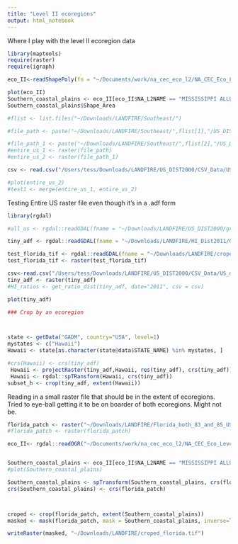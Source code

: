 ```yaml
---
title: "Level II ecoregions"
output: html_notebook
---
```


Where I play with the level II ecoregion data

```r
library(maptools)
require(raster)
require(igraph)

eco_II<-readShapePoly(fn = "~/Documents/work/na_cec_eco_l2/NA_CEC_Eco_Level2.shp")

plot(eco_II)
Southern_coastal_plains <- eco_II[eco_II$NA_L2NAME == "MISSISSIPPI ALLUVIAL AND SOUTHEAST USA COASTAL PLAINS", ]
Southern_coastal_plains$Shape_Area

#flist <- list.files("~/Downloads/LANDFIRE/Southeast/")

#file_path <- paste("~/Downloads/LANDFIRE/Southeast/",flist[1],"/US_DIST2013\\US_DIST2013.tif", sep ="")

#file_path_1 <- paste("~/Downloads/LANDFIRE/Southeast/",flist[2],"/US_DIST2013\\US_DIST2013.tif", sep ="")
#entire_us_1 <- raster(file_path)
#entire_us_2 <- raster(file_path_1)

csv <- read.csv("/Users/tess/Downloads/LANDFIRE/US_DIST2000/CSV_Data/US_disturb2000.csv")

#plot(entire_us_2)
#test1 <- merge(entire_us_1, entire_us_2)
```


Testing Entire US raster file even though it's in a .adf form

```r

library(rgdal)

#all_us <- rgdal::readGDAL(fname = "~/Downloads/LANDFIRE/US_DIST2000/grid1/us_dist2000/") # Too big to load locally

tiny_adf <- rgdal::readGDAL(fname = "~/Downloads/LANDFIRE/HI_Dist2011/Grid/hi_dist2011/") 

test_florida_tif <- rgdal::readGDAL(fname = "~/Downloads/LANDFIRE/croped_florida.tif") 
test_florida_tif <- raster(test_florida_tif)

csv<-read.csv("/Users/tess/Downloads/LANDFIRE/US_DIST2000/CSV_Data/US_disturb2000.csv")
tiny_adf <- raster(tiny_adf)
#HI_ratios <- get_ratio_dist(tiny_adf, date="2011", csv = csv)

plot(tiny_adf)

### Crop by an ecoregion



state <- getData("GADM", country="USA", level=1)
mystates <- c("Hawaii")
Hawaii <- state[as.character(state@data$STATE_NAME) %in% mystates, ]

#crs(Hawaii) <- crs(tiny_adf)
 Hawaii <- projectRaster(tiny_adf,Hawaii, res(tiny_adf), crs(tiny_adf))
 Hawaii <- rgdal::spTRansform(Hawaii, crs(tiny_adf))
subset_h <- crop(tiny_adf, extent(Hawaii))
```
Reading in a small raster file that should be in the extent of ecoregions. Tried to eye-ball getting it to be on boarder of both ecoregions. Might not be. 

```r
florida_patch <- raster("~/Downloads/LANDFIRE/Florida_both_83_and_85_US_DIST2014/US_DIST2014\\US_DIST2014.tif")
#florida_patch <- raster(florida_patch)

eco_II<- rgdal::readOGR("~/Documents/work/na_cec_eco_l2/NA_CEC_Eco_Level2.shp")


Southern_coastal_plains <- eco_II[eco_II$NA_L2NAME == "MISSISSIPPI ALLUVIAL AND SOUTHEAST USA COASTAL PLAINS", ]
#plot(Southern_coastal_plains)

Southern_coastal_plains <- spTransform(Southern_coastal_plains, crs(florida_patch))
crs(Southern_coastal_plains) <- crs(florida_patch)



croped <- crop(florida_patch, extent(Southern_coastal_plains))
masked <- mask(florida_patch, mask = Southern_coastal_plains, inverse=TRUE)

writeRaster(masked, "~/Downloads/LANDFIRE/croped_florida.tif")



```
